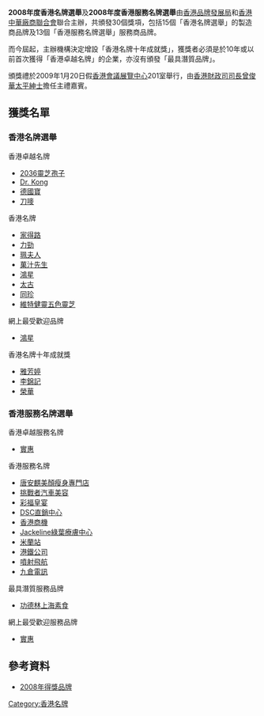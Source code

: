 {{香港名牌選舉}}
'''2008年度香港名牌選舉'''及'''2008年度香港服務名牌選舉'''由[[香港品牌發展局|香港品牌發展局]]和[[香港中華廠商聯合會|香港中華廠商聯合會]]聯合主辦，共頒發30個獎項，包括15個「香港名牌選舉」的製造商品牌及13個「香港服務名牌選舉」服務商品牌。

而今屆起，主辦機構決定增設「香港名牌十年成就獎」，獲獎者必須是於10年或以前首次獲得「香港卓越名牌」的企業，亦沒有頒發「最具潛質品牌」。

頒獎禮於2009年1月20日假[[香港會議展覽中心|香港會議展覽中心]]201室舉行，由[[香港|香港]][[財政司司長|財政司司長]][[曾俊華|曾俊華]][[太平紳士|太平紳士]]擔任主禮嘉賓。

== 獲獎名單 ==
=== 香港名牌選舉 ===
;香港卓越名牌
* [[2036靈芝孢子|2036靈芝孢子]]
* [[Dr._Kong|Dr. Kong]]
* [[德國寶|德國寶]]
* [[刀嘜|刀嘜]]

;香港名牌
* [[家得路|家得路]]
* [[力勁|力勁]]
* [[珮夫人|珮夫人]]
* [[菓汁先生|菓汁先生]]
* [[鴻星|鴻星]]
* [[太古集團|太古]]
* [[同珍|同珍]]
* [[維特健靈|維特健靈]][[五色靈芝|五色靈芝]]

;網上最受歡迎品牌
* [[鴻星|鴻星]]

;香港名牌十年成就獎
* [[雅芳婷|雅芳婷]]
* [[李錦記|李錦記]]
* [[榮華|榮華]]

=== 香港服務名牌選舉 ===
;香港卓越服務名牌
* [[實惠|實惠]]

;香港服務名牌
* [[唐安麒美顏瘦身專門店|唐安麒美顏瘦身專門店]]
* [[挑戰者汽車美容|挑戰者汽車美容]]
* [[彩福皇宴|彩福皇宴]]
* [[DSC直銷中心|DSC直銷中心]]
* [[香港商機|香港商機]]
* [[Jackeline綠葉療膚中心|Jackeline綠葉療膚中心]]
* [[米蘭站|米蘭站]]
* [[港鐵公司|港鐵公司]]
* [[噴射飛航|噴射飛航]]
* [[九倉電訊|九倉電訊]]

;最具潛質服務品牌
* [[功德林上海素食|功德林上海素食]]

;網上最受歡迎服務品牌
* [[實惠|實惠]]

== 參考資料 ==
* [https://www.hkbrand.org/tc/menu/17/awardees?year=2008 2008年得獎品牌] {{Wayback|url=https://www.hkbrand.org/tc/menu/17/awardees?year=2008 |date=20211208214157 }}

[[Category:香港名牌|Category:香港名牌]]